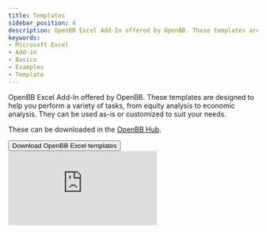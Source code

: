 ```yaml
---
title: Templates
sidebar_position: 4
description: OpenBB Excel Add-In offered by OpenBB. These templates are designed to help you perform a variety of tasks, from equity analysis to economic analysis. They can be used as-is or customized to suit your needs.
keywords:
- Microsoft Excel
- Add-in
- Basics
- Examples
- Template
---
```



<HeadTitle title="Templates | OpenBB Add-in for Excel Docs" />

OpenBB Excel Add-In offered by OpenBB. These templates are designed to help you perform a variety of tasks, from equity analysis to economic analysis. They can be used as-is or customized to suit your needs.

These can be downloaded in the [OpenBB Hub](https://my.openbb.co).

<div className="flex-grow flex items-center justify-center my-5">
    <a href="https://my.openbb.co/app/excel">
        <button
            className="bg-grey-200 hover:bg-grey-400 dark:bg-[#303038] dark:hover:bg-grey-600 text-grey-900 dark:text-grey-200 text-sm font-medium py-2 px-4 rounded"
        >
            Download OpenBB Excel templates
        </button>
    </a>
</div>

<div style={{display: 'flex', justifyContent: 'center'}}>
    <iframe
        style={{width: '800px', height: '450px', display: 'block', margin: '0 auto'}}
        src="https://www.youtube.com/embed/5ym4tHhBvck?si=JhlCKRzRDTTCWueU"
        title="YouTube video player"
        frameBorder="0"
        allow="accelerometer; autoplay; clipboard-write; encrypted-media; gyroscope; picture-in-picture; web-share"
    />
</div>

## OpenBB Excel templates

![Excel Template 1](https://github.com/OpenBB-finance/OpenBBTerminal/assets/25267873/d857d8ff-58d8-4037-a368-301a9b4178cc)

![Excel Template 2](https://github.com/OpenBB-finance/OpenBBTerminal/assets/25267873/5f45f38d-19bc-48ae-bf2a-caae3b270d84)
